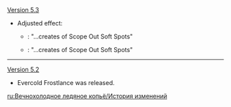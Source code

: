 {{Change History/Header}}
[[Version 5.3]]
* Adjusted effect:
** {{Color|Old}}: "...creates {{Highlight|1 stack}} of Scope Out Soft Spots"
** {{Color|New}}: "...creates {{Highlight|2 stacks}} of Scope Out Soft Spots"
----
[[Version 5.2]]
* Evercold Frostlance was released.
<noinclude>
[[ru:Вечнохолодное ледяное копьё/История изменений]]
</noinclude>